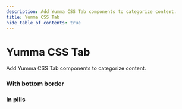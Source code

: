 ```yaml
---
description: Add Yumma CSS Tab components to categorize content.
title: Yumma CSS Tab
hide_table_of_contents: true
---
```




# Yumma CSS Tab

Add Yumma CSS Tab components to categorize content.

### With bottom border

<Preview
  data = {withBottomBorder}
  usePadding
  useTabs
  useVersion = '1d7891e'
/>

### In pills

<Preview
  data = {inPills}
  useCenter
  usePadding
  useTabs
  useVersion = '1d7891e'
/>